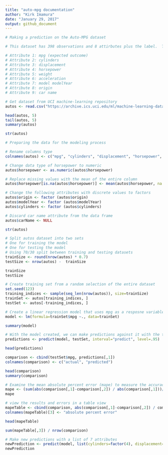 ```yaml
---
title: "auto-mpg documentation"
author: "Kirk Imamura"
date: "January 29, 2017"
output: github_document
---
```


```r
# Making a prediction on the Auto-MPG dataset

# This dataset has 398 observations and 8 attirbutes plus the label.  The label is the expected outcome, which is mpg of an automobile when given the values of the given attributes.

# Attribute 1: mpg (expected outcome)
# Attribute 2: cylinders
# Attribute 3: displacement
# Attribute 4: horsepower
# Attribute 5: weight
# Attribute 6: acceleration
# Attribute 7: model modelYear
# Attribute 8: origin
# Attribute 9: car name

# Get dataset from UCI machine-learning repository
autos <- read.csv("https://archive.ics.uci.edu/ml/machine-learning-databases/auto-mpg/auto-mpg.data", header=FALSE, sep="", as.is=TRUE)

head(autos, 5)
tail(autos, 5)
summary(autos)

str(autos)

# Preparing the data for the modeling process

# Rename columns type
colnames(autos) <- c("mpg", "cylinders", "displacement", "horsepower", "weight", "acceleration", "modelYear", "origin", "carName")

# Change data type of horsepower to numeric
autos$horsepower <- as.numeric(autos$horsepower)

# Replace missing values with the mean of the entire column
autos$horsepower[is.na(autos$horsepower)] <- mean(autos$horsepower, na.rm=TRUE)

# Change the following attributes with discrete values to factors
autos$origin <- factor (autos$origin)
autos$modelYear <- factor (autos$modelYear)
autos$cylinders <- factor (autos$cylinders)

# Discard car name attribute from the data frame
autos$carName <- NULL

str(autos)

# Split autos dataset into two sets
# One for training the model
# One for testing the model
# Using 70/30 split between training and testing datasets
trainSize <- round(nrow(autos) * 0.7)
testSize <- nrow(autos) -  trainSize

trainSize
testSize

# Create training set from a random selection of the entire dataset
set.seed(123)
training_indices <- sample(seq_len(nrow(autos)), size=trainSize)
trainSet <- autos[training_indices, ]
testSet <- autos[-training_indices, ]

# Create a linear regression model that uses mpg as a resposne variable and all other variables as predictor variables
model <- lm(formula=trainSet$mpg ~., data=trainSet)

summary(model)

# With the model created, we can make predictions against it with the test data
predictions <- predict(model, testSet, interval="predict", level=.95)

head(predictions)

comparison <- cbind(testSet$mpg, predictions[,1])
colnames(comparison) <- c("actual", "predicted")

head(comparison)
summary(comparison)

# Examine the mean absolute percent error (mape) to measure the accuracy of our regression model
mape <- (sum(abs(comparison[,1]-comparison[,2]) / abs(comparison[,1]))/nrow(comparison))*100
mape

# view the results and errors in a table view
mapeTable <- cbind(comparison, abs(comparison[,1]-comparison[,2]) / comparison[,1]*100)
colnames(mapeTable)[3] <- "absolute percent error"

head(mapeTable)

sum(mapeTable[,3]) / nrow(comparison)

# Make new predictions with a list of 7 attributes
newPrediction <- predict(model, list(cylinders=factor(4), displacement=370, horsepower=150, weight=3904, acceleration=12, modelYear=factor(70), origin=factor(1)), interval="predict", level=.95)
newPrediction
```